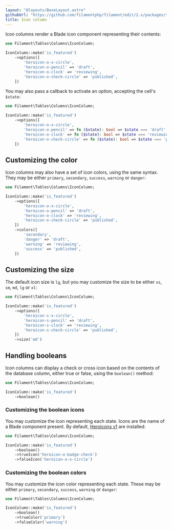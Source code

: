 ```yaml
---
layout: "@layouts/BaseLayout.astro"
githubUrl: "https://github.com/filamentphp/filament/edit/2.x/packages/tables/docs/03-columns/03-icon.md"
title: Icon column
---
```


Icon columns render a Blade icon component representing their contents:

```php
use Filament\Tables\Columns\IconColumn;

IconColumn::make('is_featured')
    ->options([
        'heroicon-o-x-circle',
        'heroicon-o-pencil' => 'draft',
        'heroicon-o-clock' => 'reviewing',
        'heroicon-o-check-circle' => 'published',
    ])
```

You may also pass a callback to activate an option, accepting the cell's `$state`:

```php
use Filament\Tables\Columns\IconColumn;

IconColumn::make('is_featured')
    ->options([
        'heroicon-o-x-circle',
        'heroicon-o-pencil' => fn ($state): bool => $state === 'draft',
        'heroicon-o-clock' => fn ($state): bool => $state === 'reviewing',
        'heroicon-o-check-circle' => fn ($state): bool => $state === 'published',
    ])
```

## Customizing the color

Icon columns may also have a set of icon colors, using the same syntax. They may be either `primary`, `secondary`, `success`, `warning` or `danger`:

```php
use Filament\Tables\Columns\IconColumn;

IconColumn::make('is_featured')
    ->options([
        'heroicon-o-x-circle',
        'heroicon-o-pencil' => 'draft',
        'heroicon-o-clock' => 'reviewing',
        'heroicon-o-check-circle' => 'published',
    ])
    ->colors([
        'secondary',
        'danger' => 'draft',
        'warning' => 'reviewing',
        'success' => 'published',
    ])
```

## Customizing the size

The default icon size is `lg`, but you may customize the size to be either `xs`, `sm`, `md`, `lg` or `xl`:

```php
use Filament\Tables\Columns\IconColumn;

IconColumn::make('is_featured')
    ->options([
        'heroicon-s-x-circle',
        'heroicon-s-pencil' => 'draft',
        'heroicon-s-clock' => 'reviewing',
        'heroicon-s-check-circle' => 'published',
    ])
    ->size('md')
```

## Handling booleans

Icon columns can display a check or cross icon based on the contents of the database column, either true or false, using the `boolean()` method:

```php
use Filament\Tables\Columns\IconColumn;

IconColumn::make('is_featured')
    ->boolean()
```

### Customizing the boolean icons

You may customize the icon representing each state. Icons are the name of a Blade component present. By default, [Heroicons v1](https://v1.heroicons.com) are installed:

```php
use Filament\Tables\Columns\IconColumn;

IconColumn::make('is_featured')
    ->boolean()
    ->trueIcon('heroicon-o-badge-check')
    ->falseIcon('heroicon-o-x-circle')
```

### Customizing the boolean colors

You may customize the icon color representing each state. These may be either `primary`, `secondary`, `success`, `warning` or `danger`:

```php
use Filament\Tables\Columns\IconColumn;

IconColumn::make('is_featured')
    ->boolean()
    ->trueColor('primary')
    ->falseColor('warning')
```
